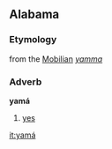 {{rfd}}
==Alabama==

===Etymology===
from the [[Mobilian]] ''[[yamma]]''

===Adverb===
'''yamá'''
#[[yes]]

[[it:yamá]]